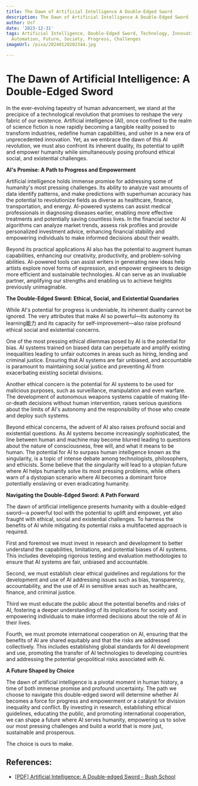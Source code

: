 ```yaml
---
title: The Dawn of Artificial Intelligence A Double-Edged Sword
description: The Dawn of Artificial Intelligence A Double-Edged Sword
author: Usf
date: '2023-12-31'
tags: Artificial Intelligence, Double-Edged Sword, Technology, Innovation, Ethics,
  Automation, Future, Society, Progress, Challenges
imageUrl: /pixa/20240120202344.jpg

---
```

# The Dawn of Artificial Intelligence: A Double-Edged Sword

In the ever-evolving tapestry of  human advancement, we stand at the precipice of a technological revolution that promises to reshape the very fabric of our existence. Artificial intelligence (AI), once confined to the realm of science fiction  is now rapidly becoming a tangible reality poised to transform  industries, redefine human capabilities, and usher in a new era of unprecedented innovation. Yet, as we embrace the dawn of this AI revolution, we  must also confront its inherent duality, its potential to uplift and empower humanity while simultaneously posing  profound ethical social, and existential  challenges.

**AI's Promise: A Path to Progress and Empowerment**

Artificial intelligence holds immense promise for  addressing some of humanity's  most pressing challenges. Its  ability to analyze vast amounts of data identify patterns,  and make predictions with superhuman  accuracy has  the  potential to revolutionize fields as diverse as healthcare, finance, transportation, and energy. AI-powered systems can assist medical professionals  in diagnosing diseases earlier, enabling  more  effective treatments and potentially saving countless lives. In the financial sector AI algorithms can analyze market  trends, assess risk profiles and provide personalized investment advice, enhancing financial stability and empowering individuals to make informed decisions about their wealth.

Beyond its practical applications AI also  has the potential to augment human capabilities, enhancing our creativity, productivity, and problem-solving abilities. AI-powered tools can  assist writers in generating new ideas help artists explore novel forms of expression, and empower engineers to design  more efficient and sustainable technologies. AI can serve as an  invaluable partner, amplifying our  strengths and enabling us to achieve heights previously unimaginable.

**The Double-Edged  Sword: Ethical, Social, and Existential Quandaries**

While AI's potential for progress is undeniable,  its inherent duality cannot be ignored. The  very attributes that make AI so powerful—its autonomy its learning能力 and  its capacity for self-improvement—also raise profound ethical social  and existential concerns.

One of the most  pressing ethical dilemmas posed by AI is the  potential for bias.  AI  systems trained on biased data can perpetuate and amplify existing  inequalities leading to unfair outcomes in areas such as hiring, lending and criminal justice. Ensuring that  AI  systems  are fair unbiased, and accountable is paramount to maintaining  social justice and preventing AI from exacerbating existing societal divisions.

Another ethical concern is the potential for AI systems to  be used for malicious purposes, such as surveillance, manipulation and even warfare.  The development of autonomous weapons systems capable of making life-or-death decisions without human intervention, raises serious questions about the limits of AI's autonomy and  the responsibility of those  who create and deploy such  systems.

Beyond ethical concerns,  the advent of AI also raises profound social and existential questions. As AI systems become increasingly sophisticated, the line between human and machine may become blurred leading to questions about  the  nature of consciousness, free will, and what it means to  be human. The potential for AI to surpass human intelligence  known as the singularity, is a  topic of intense debate among technologists, philosophers, and ethicists. Some  believe that the  singularity will lead to a utopian future where AI helps humanity solve its most pressing problems, while others warn of a dystopian scenario where AI becomes a dominant force potentially enslaving or even eradicating humanity.

**Navigating the Double-Edged Sword: A Path Forward**

The dawn of artificial intelligence presents humanity with a double-edged sword—a powerful tool with the potential to uplift and empower, yet also fraught with ethical, social and  existential challenges. To harness the  benefits of AI while mitigating its potential risks a multifaceted approach is required.

First and foremost we must invest in  research  and development to better understand the capabilities, limitations,  and potential  biases  of AI systems. This includes developing  rigorous testing and evaluation methodologies to ensure that AI systems are fair, unbiased and accountable.

Second,  we must  establish  clear ethical  guidelines and regulations for  the development and use of AI  addressing  issues such as bias, transparency, accountability, and the use  of  AI in sensitive areas such as healthcare, finance, and criminal justice.

Third we must educate the public about the potential benefits and risks of AI, fostering a deeper understanding of its implications for society and empowering individuals to make  informed decisions about the role of AI in their lives.

Fourth, we must promote international cooperation  on AI, ensuring  that the benefits of  AI are shared equitably and  that the risks are addressed collectively. This  includes establishing global standards for AI development and use, promoting  the transfer of AI technologies to developing countries and addressing the  potential geopolitical  risks associated with AI.

**A Future Shaped by Choice**

The dawn of artificial intelligence is a pivotal moment in human  history, a time of both immense promise and profound uncertainty. The path  we choose  to navigate this double-edged  sword will determine whether AI becomes a force for  progress and empowerment or a catalyst for division inequality and conflict. By  investing in research, establishing ethical guidelines, educating the public, and promoting  international cooperation, we can shape a future where AI serves  humanity, empowering us to  solve our most pressing challenges and build a world that is more just, sustainable and prosperous.

The choice is ours to make.

## References:
- [[PDF] Artificial Intelligence: A Double-edged Sword - Bush School](https://bush.tamu.edu/wp-content/uploads/2020/07/V11-9_AI_Takeaway.pdf)
